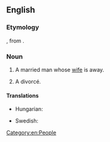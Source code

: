 ==English==

===Etymology===
{{compound|en|grass|widower}}, from {{m|en|grass widow}}.

===Noun===
{{en-noun}}

# {{lb|en|idiomatic|rare}} A married man whose [[wife]] is away.
# A divorcé.

====Translations====
{{trans-top|a married man whose wife is away}}
* Hungarian: {{t+|hu|szalmaözvegy}}
{{trans-mid}}
* Swedish: {{t+|sv|gräsänkling|c}}
{{trans-bottom}}

[[Category:en:People]]